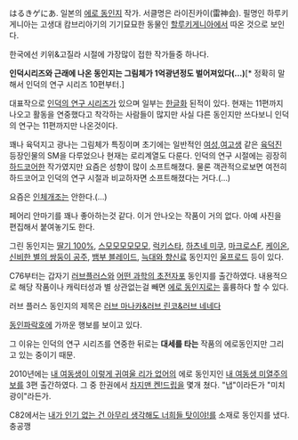 はるきゲにあ. 일본의 [[에로 동인지]] 작가. 서클명은 라이진카이(雷神会).
필명인 하루키게니아는 고생대 캄브리아기의 기기묘묘한 동물인 [[할루키게니아]]에서 따온 것으로 보인다.

한국에선 키위&고질라 시절에 가장많이 접한 작가들중 하나다.

'''인덕시리즈와 근래에 나온 동인지는 그림체가 1억광년정도 벌어져있다(...)'''[* 정확히 말해서 인덕의 연구 시리즈 10편부터.]

대표작으로 [[인덕의 연구 시리즈]]가 있으며 일부는 [[한글화]] 된적이 있다. 현재는 11편까지 나오고 활동을 연중했다고 착각하는 사람들이 많지만 사실 다른 동인지만 쓰다보니 인덕의 연구는 11편까지만 나온것이다. 

꽤나 육덕지고 광나는 그림체가 특징이며 초기에는 일반적인 [[여성]],[[여고생]] 같은 [[육덕]]진 등장인물의 SM을 다루었으나 현재는 로리계열도 다룬다. 인덕의 연구 시절에는 굉장히 [[하드코어]]한 작가였지만 요즘은 성향이 많이 소프트해졌다. 물론 객관적으로보면 여전히 하드코어고 인덕의 연구 시절과 비교하자면 소프트해졌다는 거다.(…)

요즘은 [[인체개조]]는 안한다.(…)

페어리 안마기를 꽤나 좋아하는것 같다. 이거 안나오는 작품이 거의 없다. 아예 사진을 편집해서 붙여놓기도 한다.

그린 동인지는 [[딸기 100%]], [[스모모모모모모]], [[럭키스타]], [[하츠네 미쿠]], [[마크로스F]], [[케이온]], [[신비한 별의 쌍둥이 공주]], [[뱀부 블레이드]], [[늑대와 향신료]] 동인지인 [[울프로드]] 등이 있다.

C76부터는 갑자기 [[러브플러스]]와 [[어떤 과학의 초전자포]] 동인지를 출간하였다. 내용적으로 해당 작품이나 캐릭터성과 별 상관없는걸 빼면 [[에로 동인지]]로는 훌륭하다 할 수 있다. 

러브 플러스 동인지의 제목은 [[러브 마나카&러브 린코&러브 네네]]다

[[동인파락호]]에 가까운 행보를 보이고 있다.

그 이유는 인덕의 연구 시리즈를 연중한 뒤로는 '''대세를 타는''' 작품의 에로동인지만 그리고 있는 중이기 때문.

2010년에는 [[내 여동생이 이렇게 귀여울 리가 없어]]의 에로 동인지인 [[내 여동생 미열주의보]]를 3편 출간하였다. 그 중 한권에서 [[차지맨 켄!]]드립을 몇개 쳤다. "냅"이라든가 "미치광이"라든가.

C82에서는 [[내가 인기 없는 건 아무리 생각해도 너희들 탓이야!]]를 소재로 동인지를 냈다. 충공깽
